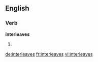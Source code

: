 ==English==

===Verb===
'''interleaves'''

# {{third-person singular of|interleave}}

[[de:interleaves]]
[[fr:interleaves]]
[[vi:interleaves]]
